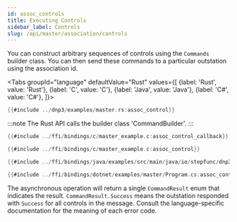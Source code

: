 ```yaml
---
id: assoc_controls
title: Executing Controls
sidebar_label: Controls
slug: /api/master/association/controls
---
```



You can construct arbitrary sequences of controls using the `Commands` builder class. You can then send these commands to a particular outstation using the association id.


<Tabs
groupId="language"
defaultValue="Rust"
values={[
{label: 'Rust', value: 'Rust'},
{label: 'C', value: 'C'},
{label: 'Java', value: 'Java'},
{label: 'C#', value: 'C#'},
]}>
<TabItem value="Rust">

```rust
{{#include ../dnp3/examples/master.rs:assoc_control}}
```

:::note
The Rust API calls the builder class 'CommandBuilder'.
:::
</TabItem>
<TabItem value="C">

```c
{{#include ../ffi/bindings/c/master_example.c:assoc_control_callback}}

{{#include ../ffi/bindings/c/master_example.c:assoc_control}}
```

</TabItem>
<TabItem value="Java">

```java
{{#include ../ffi/bindings/java/examples/src/main/java/io/stepfunc/dnp3/examples/MasterExample.java:assoc_control}}
```

</TabItem>
<TabItem value="C#">

```csharp
{{#include ../ffi/bindings/dotnet/examples/master/Program.cs:assoc_control}}
```

</TabItem>
</Tabs>

The asynchronous operation will return a single `CommandResult` enum that indicates the result. `CommandResult.Success` means the outstation responded with `Success` for all controls in the message. Consult the language-specific documentation for the meaning
of each error code.